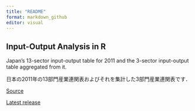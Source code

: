 ```yaml
---
title: "README"
format: markdown_github
editor: visual
---
```


## Input-Output Analysis in R

Japan's 13-sector input-output table for 2011 and the 3-sector input-output table aggregated from it.

日本の2011年の13部門産業連関表およびそれを集計した3部門産業連関表です．

[Source](https://www.e-stat.go.jp/dbview?sid=0003119272)

[Latest release](https://github.com/UchidaMizuki/blog-ioanalysis-in-r/releases/tag/v1.0.0)
